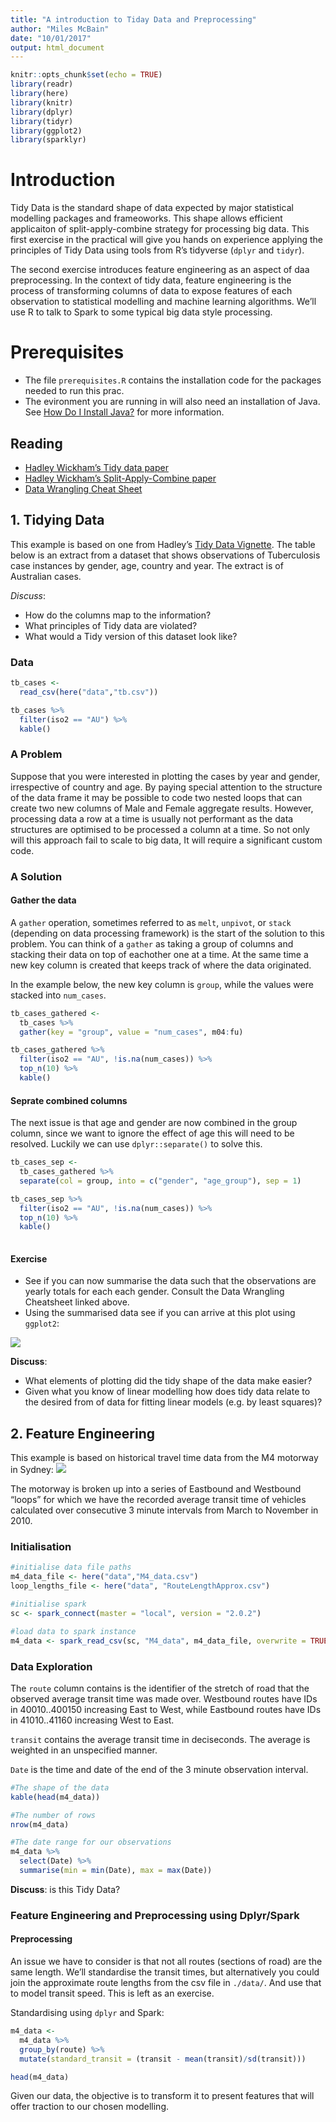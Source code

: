 ```yaml
---
title: "A introduction to Tiday Data and Preprocessing"
author: "Miles McBain"
date: "10/01/2017"
output: html_document
---
```


```r
knitr::opts_chunk$set(echo = TRUE)
library(readr)
library(here)
library(knitr)
library(dplyr)
library(tidyr)
library(ggplot2)
library(sparklyr)
```

# Introduction 
Tidy Data is the standard shape of data expected by major statistical modelling packages and frameoworks. This shape allows efficient applicaiton of split-apply-combine strategy for processing big data. This first exercise in the practical will give you hands on experience applying the principles of Tidy Data using tools from R's tidyverse (`dplyr` and `tidyr`).

The second exercise introduces feature engineering as an aspect of daa preprocessing. In the context of tidy data, feature engineering is the process of transforming columns of data to expose features of each observation to statistical modelling and machine learning algorithms. We'll use R to talk to Spark to some typical big data style processing. 

# Prerequisites
* The file `prerequisites.R` contains the installation code for the packages needed to run this prac.
* The evironment you are running in will also need an installation of Java. See [How Do I Install Java?](https://java.com/en/download/help/download_options.xml) for more information.

## Reading
* [Hadley Wickham's Tidy data paper](https://www.jstatsoft.org/article/view/v059i10)
* [Hadley Wickham's Split-Apply-Combine paper](https://www.jstatsoft.org/article/view/v040i01)
* [Data Wrangling Cheat Sheet](https://www.rstudio.com/wp-content/uploads/2015/02/data-wrangling-cheatsheet.pdf)

## 1. Tidying Data
This example is based on one from Hadley's [Tidy Data Vignette](ftp://cran.r-project.org/pub/R/web/packages/tidyr/vignettes/tidy-data.html). The table below is  an extract from a dataset that shows observations of Tuberculosis case instances by gender, age, country and year. The extract is of Australian cases.

*Discuss*:

* How do the columns map to the information?
* What principles of Tidy data are violated?
* What would a Tidy version of this dataset look like?

### Data
```r
tb_cases <- 
  read_csv(here("data","tb.csv"))

tb_cases %>% 
  filter(iso2 == "AU") %>%
  kable()  
```

### A Problem
Suppose that you were interested in plotting the cases by year and gender, irrespective of country and age. By paying special attention to the structure of the data frame it may be possible to code two nested loops that can create two new columns of Male and Female aggregate results. However, processing data a row at a time is usually not performant as the data structures are optimised to be processed a column at a time. So not only will this approach fail to scale to big data, It will require a significant custom code.

### A Solution

#### Gather the data 
A `gather` operation, sometimes referred to as `melt`, `unpivot`, or `stack` (depending on data processing framework) is the start of the solution to this problem. You can think of a `gather` as taking a group of columns and stacking their data on top of eachother one at a time. At the same time a new key column is created that keeps track of where the data originated.  

In the example below, the new key column is `group`, while the values were stacked into `num_cases`.

```r
tb_cases_gathered <-
  tb_cases %>%
  gather(key = "group", value = "num_cases", m04:fu)

tb_cases_gathered %>%
  filter(iso2 == "AU", !is.na(num_cases)) %>%
  top_n(10) %>%
  kable()
```

#### Seprate combined columns
The next issue is that age and gender are now combined in the group column, since we want to ignore the effect of age this will need to be resolved. Luckily we can use `dplyr::separate()` to solve this.

```r
tb_cases_sep <- 
  tb_cases_gathered %>%
  separate(col = group, into = c("gender", "age_group"), sep = 1)

tb_cases_sep %>%
  filter(iso2 == "AU", !is.na(num_cases)) %>%
  top_n(10) %>%
  kable()
  
```

#### Exercise

* See if you can now summarise the data such that the observations are yearly totals for each each gender. Consult the Data Wrangling Cheatsheet linked above.
* Using the summarised data see if you can arrive at this plot using `ggplot2`:

![](./figs/Tuberculosis.png)



**Discuss**:

* What elements of plotting did the tidy shape of the data make easier?
* Given what you know of linear modelling how does tidy data relate to the desired from of data for fitting linear models (e.g. by least squares)?


## 2. Feature Engineering

This example is based on historical travel time data from the M4 motorway in Sydney:
![](./figs/m4_times.jpg)

The motorway is broken up into a series of Eastbound and Westbound "loops" for which we have the recorded average transit time of vehicles calculated over consecutive 3 minute intervals from March to November in 2010.

### Initialisation
```r
#initialise data file paths
m4_data_file <- here("data","M4_data.csv")
loop_lengths_file <- here("data", "RouteLengthApprox.csv")

#initialise spark
sc <- spark_connect(master = "local", version = "2.0.2")

#load data to spark instance
m4_data <- spark_read_csv(sc, "M4_data", m4_data_file, overwrite = TRUE)
```

### Data Exploration
The `route` column contains is the identifier of the stretch of road that the observed average transit time was made over. Westbound routes have IDs in 40010..400150 increasing East to West, while Eastbound routes have IDs in 41010..41160 increasing West to East.

`transit` contains the average transit time in deciseconds. The average is weighted in an unspecified manner.

`Date` is the time and date of the end of the 3 minute observation interval.

```r
#The shape of the data
kable(head(m4_data)) 

#The number of rows
nrow(m4_data)

#The date range for our observations
m4_data %>%
  select(Date) %>%
  summarise(min = min(Date), max = max(Date))
```

**Discuss**: is this Tidy Data?

### Feature Engineering and Preprocessing using Dplyr/Spark

#### Preprocessing
An issue we have to consider is that not all routes (sections of road) are the same length. We'll standardise the transit times, but alternatively you could join the approximate route lengths from the csv file in `./data/`. And use that to model transit speed. This is left as an exercise.

Standardising using `dplyr` and Spark:
```r
m4_data <-
  m4_data %>%
  group_by(route) %>%
  mutate(standard_transit = (transit - mean(transit)/sd(transit)))

head(m4_data)
```


Given our data, the objective is to transform it to present features that will offer traction to our chosen modelling. 

